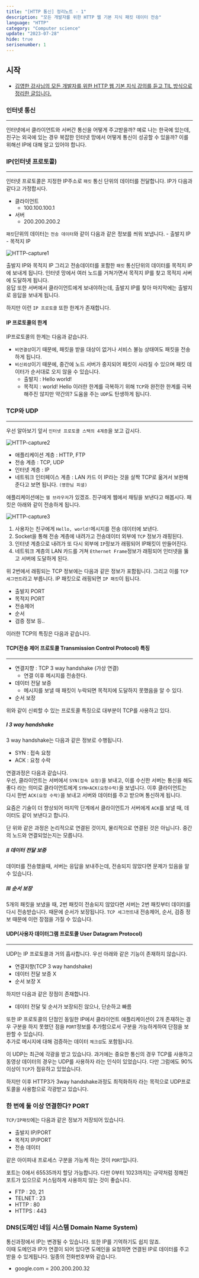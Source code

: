 ```yaml
---
title: "[HTTP 통신] 정리노트 - 1"
description: "모든 개발자를 위한 HTTP 웹 기본 지식 패킷 데이터 전송"
language: "HTTP"
category: "Computer science"
update: "2023-07-28"
hide: true
serisenumber: 1
---
```


## 시작

- [김영한 강사님의 모든 개발자를 위한 HTTP 웹 기본 지식 강의를 듣고 TIL 방식으로 정리한 글입니다.](https://www.inflearn.com/course/lecture?courseSlug=http-%EC%9B%B9-%EB%84%A4%ED%8A%B8%EC%9B%8C%ED%81%AC&unitId=61388&tab=curriculum)

### 인터넷 통신
---
인터넷에서 클라이언트와 서버간 통신을 어떻게 주고받을까? 예로 나는 한국에 있는데, 친구는 외국에 있는 경우 복잡한 인터넷 망에서 어떻게 통신이 성공할 수 있을까? 이를 위해선 IP에 대해 알고 있어야 합니다.

### IP(인터넷 프로토콜)
---
인터넷 프로토콜은 지정한 IP주소로 `패킷` 통신 단위의 데이터를 전달합니다. IP가 다음과 같다고 가정합시다.

- 클라이언트  
    - 100.100.100.1  
- 서버  
    - 200.200.200.2  

`패킷`단위의 데이터는 `전송 데이터`와 같이 다음과 같은 정보를 씌워 보냅니다.
    - 출발지 IP
    - 목적지 IP

![HTTP-capture1](/snippets/cshttp/http1.png)

출발지 IP와 목적지 IP 그리고 전송데이터를 포함한 `패킷` 통신단위의 데이터를 목적지 IP에 보내게 됩니다. 인터넷 망에서 여러 노드를 거쳐가면서 목적지 IP를 찾고 목적지 서버에 도달하게 됩니다.  
응답 또한 서버에서 클라이언트에게 보내야하는데, 출발지 IP를 찾아 마지막에는 출발지로 응답을 보내게 됩니다.

하지만 이런 `IP 프로토콜` 또한 한계가 존재합니다.

#### IP 프로토콜의 한계
IP프로토콜의 한계는 다음과 같습니다.
- `비연결성`이기 때문에, 패킷을 받을 대상이 없거나 서비스 불능 상태여도 패킷을 전송하게 됩니다.
- `비신뢰성`이기 때문에, 중간에 노드 서버가 중지되어 패킷이 사라질 수 있으며 패킷 데이터가 순서대로 오지 않을 수 있습니다.
    - 출발지 : Hello world!
    - 목적지 : world! Hello
이러한 한계를 극복하기 위해 `TCP`와 완전한 한계를 극복해주진 않지만 약간의? 도움을 주는 `UDP`도 탄생하게 됩니다.

### TCP와 UDP
---
우선 알아보기 앞서 `인터넷 프로토콜 스택의 4계층`을 보고 갑시다.  

![HTTP-capture2](/snippets/cshttp/http2.png)

- 애플리케이션 계층 : HTTP, FTP
- 전송 계층 : TCP, UDP
- 인터넷 계층 : IP
- 네트워크 인터페이스 계층 : LAN 카드
이 IP라는 것을 살짝 TCP로 옮겨서 보완해준다고 보면 됩니다. `(영한님 피셜)`  

애플리케이션에는 `웹 브라우저`가 있겠죠. 친구에게 웹에서 채팅을 보낸다고 해봅시다. 패킷은 아래와 같이 전송하게 됩니다.

![HTTP-capture3](/snippets/cshttp/http3.png)

1. 사용자는 친구에게 `Hello, world!`메시지를 전송 데이터에 보낸다.
2. Socket을 통해 전송 계층에 내려가고 전송데이터 외부에 `TCP` 정보가 래핑된다.
3. 인터넷 계층으로 내려가 또 다시 외부에 `IP`정보가 래핑되어 IP패킷이 만들어진다.
4. 네트워크 계층의 LAN 카드를 거쳐 `Ethernet Frame`정보가 래핑되어 인터넷을 뚫고 서버에 도달하게 된다.

위 2번에서 래핑되는 TCP 정보에는 다음과 같은 정보가 포함됩니다. 그리고 이를 `TCP 세그먼트`라고 부릅니다. IP 패킷으로 래핑되면 `IP 패킷`이 됩니다.
- 출발지 PORT
- 목적지 PORT
- 전송제어
- 순서
- 검증 정보 등..

이러한 TCP의 특징은 다음과 같습니다.

#### TCP(전송 제어 프로토콜 Transmission Control Protocol) 특징
---
- 연결지향 : TCP 3 way handshake (가상 연결)
    - 연결 이후 메시지를 전송한다.
- 데이터 전달 보증
    - 메시지를 보낼 때 패킷이 누락되면 목적지에 도달하지 못했음을 알 수 있다.
- 순서 보장

위와 같이 신뢰할 수 있는 프로토콜 특징으로 대부분이 TCP를 사용하고 있다.

##### I 3 way handshake
3 way handshake는 다음과 같은 정보로 수행됩니다.
- SYN : 접속 요청
- ACK : 요청 수락

연결과정은 다음과 같습니다.  
우선, 클라이언트는 서버에서 `SYN(접속 요청)`을 보내고, 이를 수신한 서버는 통신을 해도 좋다 라는 의미로 클라이언트에게 `SYN+ACK(요청수락)`을 보냅니다. 이후 클라이언트는 다시 한번 `ACK(요청 수락)`을 보내고 서버와 데이터를 주고 받으며 통신하게 됩니다.

요즘은 기술이 더 향상되어 마지막 단계에서 클라이언트가 서버에게 `ACK`를 보낼 때, 데이터도 같이 보낸다고 합니다.

단 위와 같은 과정은 논리적으로 연결된 것이지, 물리적으로 연결된 것은 아닙니다. 중간의 노드와 연결되었는지는 모릅니다.

##### II 데이터 전달 보증
데이터를 전송했을때, 서버는 응답을 보내주는데, 전송되지 않았다면 문제가 있음을 알 수 있습니다.

##### III 순서 보장
5개의 패킷을 보냈을 때, 2번 패킷이 전송되지 않았다면 서버는 2번 패킷부터 데이터를 다시 전송받습니다. 때문에 순서가 보장됩니다. `TCP 세그먼트`내 전송제어, 순서, 검증 정보 때문에 이런 장점을 가질 수 있습니다.

#### UDP(사용자 데이터그램 프로토콜 User Datagram Protocol)
---
UDP는 IP 프로토콜과 거의 흡사합니다. 우선 아래와 같은 기능이 존재하지 않습니다.
- 연결지향(TCP 3 way handshake)
- 데이터 전달 보증 X
- 순서 보장 X

하지만 다음과 같은 장점이 존재합니다.
- 데이터 전달 및 순서가 보장되진 않으나, 단순하고 빠름

또한 IP 프로토콜의 단점인 동일한 IP에서 클라이언트 애플리케이션이 2개 존재하는 경우 구분을 하지 못했던 점을 `PORT`정보를 추가함으로서 구분을 가능하게하여 단점을 보완할 수 있습니다.  
추가로 메시지에 대해 검증하는 데이터 `체크섬`도 포함됩니다.  

이 UDP는 최근에 각광을 받고 있습니다. 과거에는 중요한 통신의 경우 TCP를 사용하고 동영상 데이터의 경우는 UDP를 사용하자 라는 인식이 있었습니다. 다만 그럼에도 90%이상이 `TCP`가 점유하고 있었습니다.  

하지만 이후 HTTP3가 3way handshake과정도 최적화하자 라는 목적으로 UDP프로토콜을 사용함으로 각광받고 있습니다.

### 한 번에 둘 이상 연결한다? PORT
`TCP/IP패킷`에는 다음과 같은 정보가 저장되어 있습니다.
- 출발지 IP/PORT
- 목적지 IP/PORT
- 전송 데이터

같은 아이피내 프로세스 구분을 가능케 하는 것이 `PORT`입니다.

포트는 0에서 65535까지 할당 가능합니다. 다만 0부터 1023까지는 규약처럼 정해진 포트가 있으므로 커스텀하게 사용하지 않는 것이 좋습니다.
- FTP : 20, 21
- TELNET : 23
- HTTP : 80
- HTTPS : 443

### DNS(도메인 네임 시스템 Domain Name System)
통신과정에서 IP는 변경될 수 있습니다. 또한 IP를 기억하기도 쉽지 않죠.  
이때 도메인과 IP가 연결이 되어 있다면 도메인을 요청하면 연결된 IP로 데이터를 주고 받을 수 있게됩니다. 일종의 전화번호부와 같습니다.

- google.com = 200.200.200.32